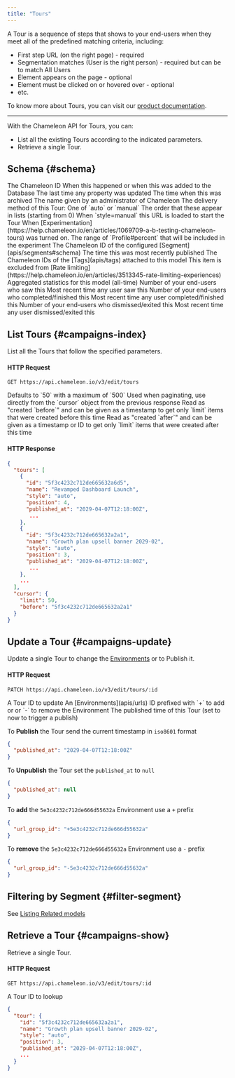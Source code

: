 ```yaml
---
title: "Tours"
---
```


A Tour is a sequence of steps that shows to your end-users when they meet all of the predefined matching criteria, including:

- First step URL (on the right page) - required
- Segmentation matches (User is the right person) - required but can be to match All Users
- Element appears on the page - optional
- Element must be clicked on or hovered over - optional
- etc.

To know more about Tours, you can visit our [product documentation](https://help.chameleon.io/en/collections/74747-tours).

------



With the Chameleon API for Tours, you can:

- List all the existing  Tours according to the indicated parameters.
- Retrieve a single  Tour.



## Schema {#schema}

<ParamField path="id" type="ID">
The Chameleon ID
</ParamField>

<ParamField path="created_at" type="timestamp">
When this happened or when this was added to the Database
</ParamField>

<ParamField path="updated_at" type="timestamp">
The last time any property was updated
</ParamField>

<ParamField path="archived_at" type="timestamp">
The time when this was archived
</ParamField>

<ParamField path="name" type="string">
The name given by an administrator of Chameleon
</ParamField>

<ParamField path="style" type="string">
The delivery method of this Tour: One of `auto` or `manual`
</ParamField>

<ParamField path="position" type="number">
The order that these appear in lists (starting from 0)
</ParamField>

<ParamField path="tour_link_url" type="string">
When `style=manual` this URL is loaded to start the Tour
</ParamField>

<ParamField path="experiment_at" type="timestamp">
When [Experimentation](https://help.chameleon.io/en/articles/1069709-a-b-testing-chameleon-tours) was turned on.
</ParamField>

<ParamField path="experiment_range" type="string">
The range of `Profile#percent` that will be included in the experiment
</ParamField>

<ParamField path="segment_id" type="ID">
The Chameleon ID of the configured [Segment](apis/segments#schema)
</ParamField>

<ParamField path="published_at" type="timestamp">
The time this was most recently published
</ParamField>

<ParamField path="tag_ids" type="array<ID>">
The Chameleon IDs of the [Tags](apis/tags) attached to this model
</ParamField>

<ParamField path="rate_unlimit_at" type="timestamp">
This item is excluded from [Rate limiting](https://help.chameleon.io/en/articles/3513345-rate-limiting-experiences)
</ParamField>

<ParamField path="stats" type="object">
Aggregated statistics for this model (all-time)
</ParamField>

<ParamField path="stats.started_count" type="number">
Number of your end-users who saw this
</ParamField>

<ParamField path="stats.last_started_at" type="timestamp">
Most recent time any user saw this
</ParamField>

<ParamField path="stats.completed_count" type="number">
Number of your end-users who completed/finished this
</ParamField>

<ParamField path="stats.last_completed_at" type="timestamp">
Most recent time any user completed/finished this
</ParamField>

<ParamField path="stats.exited_count" type="number">
Number of your end-users who dismissed/exited this
</ParamField>

<ParamField path="stats.last_exited_at" type="timestamp">
Most recent time any user dismissed/exited this
</ParamField>


## List Tours {#campaigns-index}

List all the  Tours that follow the specified parameters.

#### HTTP Request

```
GET https://api.chameleon.io/v3/edit/tours
```

<ParamField path="limit" type="optional">
Defaults to `50` with a maximum of `500`
</ParamField>

<ParamField path="before" type="optional">
Used when paginating, use directly from the `cursor` object from the previous response
</ParamField>

<ParamField path="before" type="optional">
Read as "created `before`" and can be given as a timestamp to get only `limit` items that were created before this time
</ParamField>

<ParamField path="after" type="optional">
Read as "created `after`" and can be given as a timestamp or ID to get only `limit` items that were created after this time
</ParamField>

#### HTTP Response

```json
{
  "tours": [
    {
      "id": "5f3c4232c712de665632a6d5",
      "name": "Revamped Dashboard Launch",
      "style": "auto",
      "position": 4,
      "published_at": "2029-04-07T12:18:00Z",
       ...
    },
    {
      "id": "5f3c4232c712de665632a2a1",
      "name": "Growth plan upsell banner 2029-02",
      "style": "auto",
      "position": 3,
      "published_at": "2029-04-07T12:18:00Z",
       ...
    },
    ...
  ],
  "cursor": {
    "limit": 50,
    "before": "5f3c4232c712de665632a2a1"
  }
}
```

## Update a Tour {#campaigns-update}

Update a single Tour to change the [Environments](apis/urls) or to Publish it.

#### HTTP Request

```
PATCH https://api.chameleon.io/v3/edit/tours/:id
```

<ParamField path="id" type="required">
A Tour ID to update
</ParamField>

<ParamField path="urls_group_id" type="optional">
An [Environments](apis/urls) ID prefixed with `+` to add or or `-` to remove the Environment
</ParamField>

<ParamField path="published_at" type="optional">
The published time of this Tour (set to now to trigger a publish)
</ParamField>


To **Publish** the Tour send the current timestamp in `iso8601` format

```json
{
  "published_at": "2029-04-07T12:18:00Z"
}
```

To **Unpublish** the Tour set the `published_at` to `null`

```json
{
  "published_at": null
}
```

To **add** the `5e3c4232c712de666d55632a` Environment use a `+` prefix

```json
{
  "url_group_id": "+5e3c4232c712de666d55632a"
}
```


To **remove** the `5e3c4232c712de666d55632a` Environment use a `-` prefix

```json
{
  "url_group_id": "-5e3c4232c712de666d55632a"
}
```


## Filtering by Segment {#filter-segment}

See [Listing Related models](apis/segments#segment-experiences-index)

## Retrieve a Tour {#campaigns-show}

Retrieve a single Tour.

#### HTTP Request

```
GET https://api.chameleon.io/v3/edit/tours/:id
```

<ParamField path="id" type="required">
A Tour ID to lookup
</ParamField>

```json
{
  "tour": {
    "id": "5f3c4232c712de665632a2a1",
    "name": "Growth plan upsell banner 2029-02",
    "style": "auto",
    "position": 3,
    "published_at": "2029-04-07T12:18:00Z",
    ...
  }
}
```